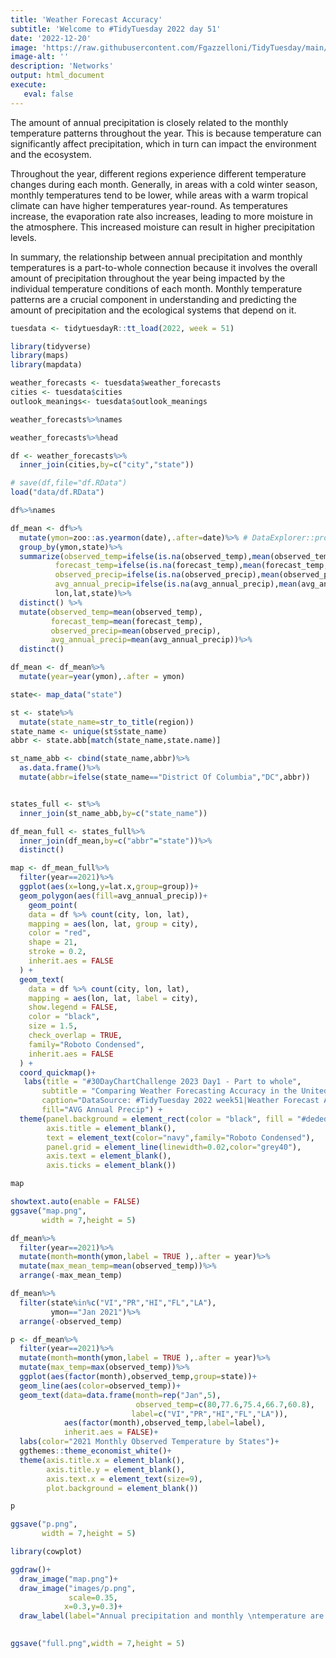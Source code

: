 ```yaml
---
title: 'Weather Forecast Accuracy'
subtitle: 'Welcome to #TidyTuesday 2022 day 51'
date: '2022-12-20'
image: 'https://raw.githubusercontent.com/Fgazzelloni/TidyTuesday/main/data/2022/w51_weather_forecast_accuracy/w51_weather_forecast_accuray.png'
image-alt: ''
description: 'Networks'
output: html_document
execute: 
   eval: false
---
```




The amount of annual precipitation is closely related to the monthly temperature patterns throughout the year. This is because temperature can significantly affect precipitation, which in turn can impact the environment and the ecosystem.

Throughout the year, different regions experience different temperature changes during each month. Generally, in areas with a cold winter season, monthly temperatures tend to be lower, while areas with a warm tropical climate can have higher temperatures year-round. As temperatures increase, the evaporation rate also increases, leading to more moisture in the atmosphere. This increased moisture can result in higher precipitation levels.

In summary, the relationship between annual precipitation and monthly temperatures is a part-to-whole connection because it involves the overall amount of precipitation throughout the year being impacted by the individual temperature conditions of each month. Monthly temperature patterns are a crucial component in understanding and predicting the amount of precipitation and the ecological systems that depend on it.

```r
tuesdata <- tidytuesdayR::tt_load(2022, week = 51)
```

```r
library(tidyverse)
library(maps)
library(mapdata)
```

```r
weather_forecasts <- tuesdata$weather_forecasts
cities <- tuesdata$cities
outlook_meanings<- tuesdata$outlook_meanings
```

```r
weather_forecasts%>%names
```

```r
weather_forecasts%>%head
```

```r
df <- weather_forecasts%>%
  inner_join(cities,by=c("city","state"))
```

```r
# save(df,file="df.RData")
load("data/df.RData")

df%>%names
```

```r
df_mean <- df%>%
  mutate(ymon=zoo::as.yearmon(date),.after=date)%>% # DataExplorer::profile_missing()
  group_by(ymon,state)%>%
  summarize(observed_temp=ifelse(is.na(observed_temp),mean(observed_temp,na.rm = TRUE),observed_temp),
          forecast_temp=ifelse(is.na(forecast_temp),mean(forecast_temp,na.rm = TRUE),forecast_temp),
          observed_precip=ifelse(is.na(observed_precip),mean(observed_precip,na.rm = TRUE),observed_precip),
          avg_annual_precip=ifelse(is.na(avg_annual_precip),mean(avg_annual_precip,na.rm = TRUE),avg_annual_precip),
          lon,lat,state)%>%
  distinct() %>%
  mutate(observed_temp=mean(observed_temp),
         forecast_temp=mean(forecast_temp),
         observed_precip=mean(observed_precip),
         avg_annual_precip=mean(avg_annual_precip))%>%
  distinct() 

df_mean <- df_mean%>%
  mutate(year=year(ymon),.after = ymon)
```

```r
state<- map_data("state")

st <- state%>%
  mutate(state_name=str_to_title(region))
state_name <- unique(st$state_name)
abbr <- state.abb[match(state_name,state.name)]

st_name_abb <- cbind(state_name,abbr)%>%
  as.data.frame()%>%
  mutate(abbr=ifelse(state_name=="District Of Columbia","DC",abbr))


states_full <- st%>%
  inner_join(st_name_abb,by=c("state_name"))
```

```r
df_mean_full <- states_full%>%
  inner_join(df_mean,by=c("abbr"="state"))%>%
  distinct()
```

```r
map <- df_mean_full%>%
  filter(year==2021)%>%
  ggplot(aes(x=long,y=lat.x,group=group))+
  geom_polygon(aes(fill=avg_annual_precip))+
    geom_point(
    data = df %>% count(city, lon, lat),
    mapping = aes(lon, lat, group = city),
    color = "red",
    shape = 21,
    stroke = 0.2,
    inherit.aes = FALSE
  ) +
  geom_text(
    data = df %>% count(city, lon, lat),
    mapping = aes(lon, lat, label = city),
    show.legend = FALSE,
    color = "black",
    size = 1.5,
    check_overlap = TRUE,
    family="Roboto Condensed",
    inherit.aes = FALSE
  ) +
  coord_quickmap()+
   labs(title = "#30DayChartChallenge 2023 Day1 - Part to whole",
       subtitle = "Comparing Weather Forecasting Accuracy in the United States",
       caption="DataSource: #TidyTuesday 2022 week51|Weather Forecast Accuracy\nDataViz: Federica Gazzelloni #30DayChartChallenge 2023 Day1",
       fill="AVG Annual Precip") +
  theme(panel.background = element_rect(color = "black", fill = "#dedede"),
        axis.title = element_blank(),
        text = element_text(color="navy",family="Roboto Condensed"),
        panel.grid = element_line(linewidth=0.02,color="grey40"),
        axis.text = element_blank(),
        axis.ticks = element_blank())

map
```

```r
showtext.auto(enable = FALSE)
ggsave("map.png",
       width = 7,height = 5)
```

```r
df_mean%>%
  filter(year==2021)%>%
  mutate(month=month(ymon,label = TRUE ),.after = year)%>%
  mutate(max_mean_temp=mean(observed_temp))%>%
  arrange(-max_mean_temp)
```

```r
df_mean%>%
  filter(state%in%c("VI","PR","HI","FL","LA"),
         ymon=="Jan 2021")%>%
  arrange(-observed_temp)
```

```r
p <- df_mean%>%
  filter(year==2021)%>%
  mutate(month=month(ymon,label = TRUE ),.after = year)%>%
  mutate(max_temp=max(observed_temp))%>%
  ggplot(aes(factor(month),observed_temp,group=state))+
  geom_line(aes(color=observed_temp))+
  geom_text(data=data.frame(month=rep("Jan",5),
                            observed_temp=c(80,77.6,75.4,66.7,60.8),
                           label=c("VI","PR","HI","FL","LA")),
            aes(factor(month),observed_temp,label=label),
            inherit.aes = FALSE)+
  labs(color="2021 Monthly Observed Temperature by States")+
  ggthemes::theme_economist_white()+
  theme(axis.title.x = element_blank(),
        axis.title.y = element_blank(),
        axis.text.x = element_text(size=9),
        plot.background = element_blank())

p
```

```r
ggsave("p.png",
       width = 7,height = 5)
```



```r
library(cowplot)

ggdraw()+
  draw_image("map.png")+
  draw_image("images/p.png",
             scale=0.35,
            x=0.3,y=0.3)+
  draw_label(label="Annual precipitation and monthly \ntemperature are parts of the climate system. Higher annual \nprecipitation tends to result in lower monthly temperatures \nas more water in the air can lead to increased cloud cover \nand less sunlight reaching the ground. Conversely, lower \nannual precipitation usually means higher monthly \ntemperatures as there is less water in the air to absorb and \nreflect sunlight.",x=0.15,y=.55,size=5,fontfamily = "Roboto Condensed")
  
```

```r
ggsave("full.png",width = 7,height = 5)
```
